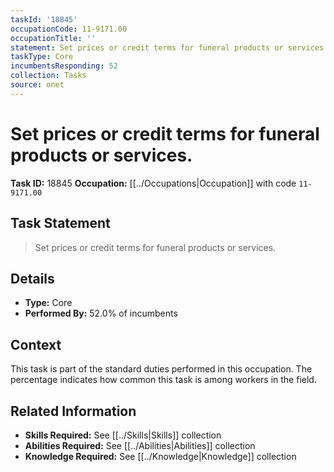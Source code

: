 ```yaml
---
taskId: '18845'
occupationCode: 11-9171.00
occupationTitle: ''
statement: Set prices or credit terms for funeral products or services.
taskType: Core
incumbentsResponding: 52
collection: Tasks
source: onet
---
```

# Set prices or credit terms for funeral products or services.

**Task ID:** 18845
**Occupation:** [[../Occupations|Occupation]] with code `11-9171.00`

## Task Statement

> Set prices or credit terms for funeral products or services.

## Details

- **Type:** Core
- **Performed By:** 52.0% of incumbents

## Context

This task is part of the standard duties performed in this occupation. The percentage indicates how common this task is among workers in the field.

## Related Information

- **Skills Required:** See [[../Skills|Skills]] collection
- **Abilities Required:** See [[../Abilities|Abilities]] collection
- **Knowledge Required:** See [[../Knowledge|Knowledge]] collection
